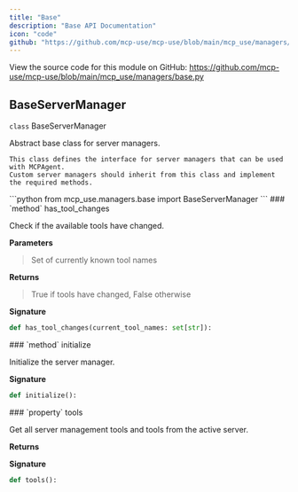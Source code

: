 ```yaml
---
title: "Base"
description: "Base API Documentation"
icon: "code"
github: "https://github.com/mcp-use/mcp-use/blob/main/mcp_use/managers/base.py"
---
```



<Callout type="info" title="Source Code">
View the source code for this module on GitHub: <a href='https://github.com/mcp-use/mcp-use/blob/main/mcp_use/managers/base.py' target='_blank' rel='noopener noreferrer'>https://github.com/mcp-use/mcp-use/blob/main/mcp_use/managers/base.py</a>
</Callout>

## BaseServerManager

<div>
<RandomGradientBackground className="rounded-lg p-4 w-full h-full rounded-full">
<div className="text-black">
<div className="text-black font-bold text-xl mb-2 mt-8"><code className="!text-black">class</code> BaseServerManager</div>

Abstract base class for server managers.

    This class defines the interface for server managers that can be used with MCPAgent.
    Custom server managers should inherit from this class and implement the required methods.

</div>
</RandomGradientBackground>
```python
from mcp_use.managers.base import BaseServerManager
```

<Card type="info">
### `method` has_tool_changes

Check if the available tools have changed.


**Parameters**
><ParamField body="current_tool_names" type="set[str]" required="True" >   Set of currently known tool names </ParamField>

**Returns**
><ResponseField name="returns" type="bool" >True if tools have changed, False otherwise</ResponseField>

**Signature**
```python wrap
def has_tool_changes(current_tool_names: set[str]):
```

</Card>

<Card type="info">
### `method` initialize

Initialize the server manager.


**Signature**
```python wrap
def initialize():
```

</Card>

<Card type="info">
### `property` tools

Get all server management tools and tools from the active server.



**Returns**
><ResponseField name="returns" type="list[langchain_core.tools.base.BaseTool]" />

**Signature**
```python wrap
def tools():
```

</Card>

</div>
